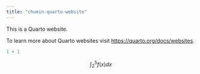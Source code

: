 ---
title: "chumin-quarto-website"
---

This is a Quarto website.

To learn more about Quarto websites visit <https://quarto.org/docs/websites>.

```{r}
1 + 1
```

$$
\int_2^5f(x)dx
$$
